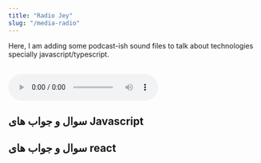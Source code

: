 ```yaml
---
title: "Radio Jey"
slug: "/media-radio"
---
```



Here,
I am adding some podcast-ish sound files to talk about technologies specially javascript/typescript.

<br />


<div style={{ marginTop: -5 }}>
  <audio controls>
    <source src="/radio/welcome.mp3" type="audio/mpeg" />
    Your browser does not support the audio element.
  </audio>
</div>


<div style={{ marginTop: 140 }} />


<div className="-vazir" style={{ direction: "rtl" }}>


## سوال و جواب های Javascript

<div>
<JsQuestionsList />
</div>


<div style={{ marginTop: 140 }} />


  ## سوال و جواب های react

<div>
<ReactQuestionsList />
</div>

</div>
